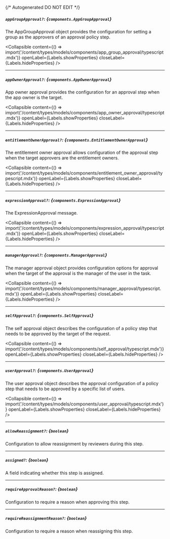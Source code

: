 {/* Autogenerated DO NOT EDIT  */}

##### `appGroupApproval?`: *{`components.AppGroupApproval`}*
The AppGroupApproval object provides the configuration for setting a group as the approvers of an approval policy step.

<Collapsible content={() => import('/content/types/models/components/app_group_approval/typescript.mdx')} openLabel={Labels.showProperties} closeLabel={Labels.hideProperties} />


---
##### `appOwnerApproval?`: *{`components.AppOwnerApproval`}*
App owner approval provides the configuration for an approval step when the app owner is the target.

<Collapsible content={() => import('/content/types/models/components/app_owner_approval/typescript.mdx')} openLabel={Labels.showProperties} closeLabel={Labels.hideProperties} />


---
##### `entitlementOwnerApproval?`: *{`components.EntitlementOwnerApproval`}*
The entitlement owner approval allows configuration of the approval step when the target approvers are the entitlement owners.

<Collapsible content={() => import('/content/types/models/components/entitlement_owner_approval/typescript.mdx')} openLabel={Labels.showProperties} closeLabel={Labels.hideProperties} />


---
##### `expressionApproval?`: *{`components.ExpressionApproval`}*
The ExpressionApproval message.

<Collapsible content={() => import('/content/types/models/components/expression_approval/typescript.mdx')} openLabel={Labels.showProperties} closeLabel={Labels.hideProperties} />


---
##### `managerApproval?`: *{`components.ManagerApproval`}*
The manager approval object provides configuration options for approval when the target of the approval is the manager of the user in the task.

<Collapsible content={() => import('/content/types/models/components/manager_approval/typescript.mdx')} openLabel={Labels.showProperties} closeLabel={Labels.hideProperties} />


---
##### `selfApproval?`: *{`components.SelfApproval`}*
The self approval object describes the configuration of a policy step that needs to be approved by the target of the request.

<Collapsible content={() => import('/content/types/models/components/self_approval/typescript.mdx')} openLabel={Labels.showProperties} closeLabel={Labels.hideProperties} />


---
##### `userApproval?`: *{`components.UserApproval`}*
The user approval object describes the approval configuration of a policy step that needs to be approved by a specific list of users.

<Collapsible content={() => import('/content/types/models/components/user_approval/typescript.mdx')} openLabel={Labels.showProperties} closeLabel={Labels.hideProperties} />


---
##### `allowReassignment?`: *{`boolean`}*
Configuration to allow reassignment by reviewers during this step.

---
##### `assigned?`: *{`boolean`}*
A field indicating whether this step is assigned.

---
##### `requireApprovalReason?`: *{`boolean`}*
Configuration to require a reason when approving this step.

---
##### `requireReassignmentReason?`: *{`boolean`}*
Configuration to require a reason when reassigning this step.


